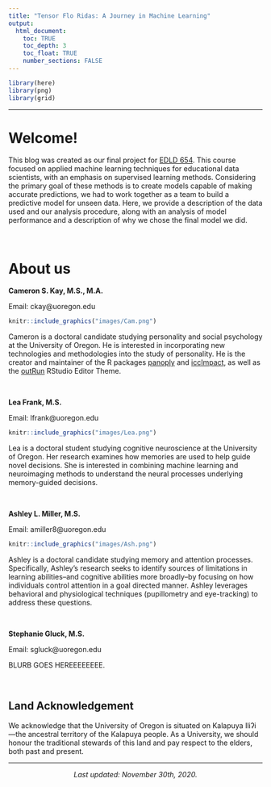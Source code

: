 ```yaml
---
title: "Tensor Flo Ridas: A Journey in Machine Learning"
output: 
  html_document:
    toc: TRUE
    toc_depth: 3
    toc_float: TRUE
    number_sections: FALSE
---
```


```r
library(here)
library(png)
library(grid)
```

***

<!-- ![](`r here("resources", "videos", "syllabus_crawl.mp4")`){width="100%"} -->

# Welcome!

This blog was created as our final project for [EDLD 654](https://uo-datasci-specialization.github.io/c4-ml-fall-2020/index.html). This course focused on applied machine learning techniques for educational data scientists, with an emphasis on supervised learning methods. Considering the primary goal of these methods is to create models capable of making accurate predictions, we had to work together as a team to build a predictive model for unseen data. Here, we provide a description of the data used and our analysis procedure, along with an analysis of model performance and a description of why we chose the final model we did.

<br />

# About us

**Cameron S. Kay, M.S., M.A.**

Email: ckay@uoregon.edu

```r
knitr::include_graphics("images/Cam.png")
```

Cameron is a doctoral candidate studying personality and social psychology at the University of Oregon. He is interested in incorporating new technologies and methodologies into the study of personality. He is the creator and maintainer of the R packages [panoply](https://github.com/camkay/panoply) and [iccImpact](https://github.com/camkay/iccImpact), as well as the [outRun](https://github.com/camkay/outRun) RStudio Editor Theme. 

<div style="clear: both;"></div> 

$~$

**Lea Frank, M.S.**

Email: lfrank@uoregon.edu

```r
knitr::include_graphics("images/Lea.png")
```

Lea is a doctoral student studying cognitive neuroscience at the University of Oregon. Her research examines how memories are used to help guide novel decisions. She is interested in combining machine learning and neuroimaging methods to understand the neural processes underlying memory-guided decisions. 

<div style="clear: both;"></div> 

$~$

**Ashley L. Miller, M.S.**

Email: amiller8@uoregon.edu

```r
knitr::include_graphics("images/Ash.png")
```

Ashley is a doctoral candidate studying memory and attention processes. Specifically, Ashley’s research seeks to identify sources of limitations in learning abilities--and cognitive abilities more broadly--by focusing on how individuals control attention in a goal directed manner. Ashley leverages behavioral and physiological techniques (pupillometry and eye-tracking) to address these questions.

<div style="clear: both;"></div> 

$~$

**Stephanie Gluck, M.S.**

Email: sgluck@uoregon.edu

BLURB GOES HEREEEEEEEE.

$~$

## Land Acknowledgement

We acknowledge that the University of Oregon is situated on Kalapuya Iliʔi---the ancestral territory of the Kalapuya people. As a University, we should honour the traditional stewards of this land and pay respect to the elders, both past and present.

***

<center>
*Last updated: November 30th, 2020.*
</center>